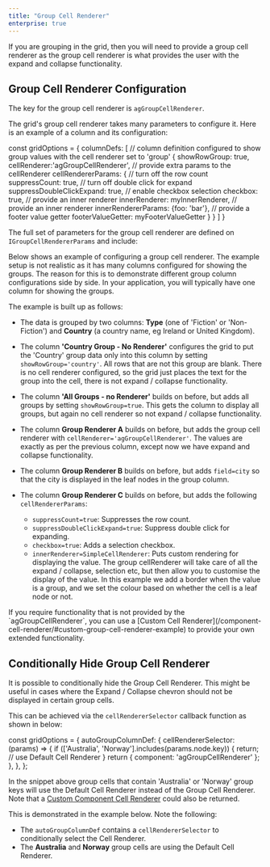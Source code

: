 ```yaml
---
title: "Group Cell Renderer"
enterprise: true
---
```


If you are grouping in the grid, then you will need to provide a group cell renderer as the group cell renderer is what provides the user with the expand and collapse functionality.

## Group Cell Renderer Configuration

The key for the group cell renderer is `agGroupCellRenderer`.

The grid's group cell renderer takes many parameters to configure it. Here is an example of a column and its configuration:

<snippet>
const gridOptions = {
    columnDefs: [
        // column definition configured to show group values with the cell renderer set to 'group'
        {
            showRowGroup: true,
            cellRenderer:'agGroupCellRenderer',
            // provide extra params to the cellRenderer
            cellRendererParams: {
                // turn off the row count
                suppressCount: true,
                // turn off double click for expand
                suppressDoubleClickExpand: true,
                // enable checkbox selection
                checkbox: true,
                // provide an inner renderer
                innerRenderer: myInnerRenderer,
                // provide an inner renderer
                innerRendererParams: {foo: 'bar'},
                // provide a footer value getter
                footerValueGetter: myFooterValueGetter
            }
        }
    ]
}
</snippet>

The full set of parameters for the group cell renderer are defined on `IGroupCellRendererParams` and include:

<interface-documentation interfaceName='IGroupCellRendererParams' overrideSrc='group-cell-renderer/group-cell-renderer.json' ></interface-documentation>

Below shows an example of configuring a group cell renderer. The example setup is not realistic as it has many columns configured for showing the groups. The reason for this is to demonstrate different group column configurations side by side. In your application, you will typically have one column for showing the groups.

The example is built up as follows:

- The data is grouped by two columns: **Type** (one of 'Fiction' or 'Non-Fiction') and **Country** (a country name, eg Ireland or United Kingdom).

- The column **'Country Group - No Renderer'** configures the grid to put the 'Country' group data only into this column by setting `showRowGroup='country'`. All rows that are not this group are blank. There is no cell renderer configured, so the grid just places the text for the group into the cell, there is not expand / collapse functionality.

- The column **'All Groups - no Renderer'** builds on before, but adds all groups by setting `showRowGroup=true`. This gets the column to display all groups, but again no cell renderer so not expand / collapse functionality.

- The column **Group Renderer A** builds on before, but adds the group cell renderer with `cellRenderer='agGroupCellRenderer'`. The values are exactly as per the previous column, except now we have expand and collapse functionality.

- The column **Group Renderer B** builds on before, but adds `field=city` so that the city is displayed in the leaf nodes in the group column.

- The column **Group Renderer C** builds on before, but adds the following `cellRendererParams`:

    - `suppressCount=true`: Suppresses the row count.
    - `suppressDoubleClickExpand=true`: Suppress double click for expanding.
    - `checkbox=true`: Adds a selection checkbox.
    - `innerRenderer=SimpleCellRenderer`: Puts custom rendering for displaying the value. The group cellRenderer will take care of all the expand / collapse, selection etc, but then allow you to customise the display of the value. In this example we add a border when the value is a group, and we set the colour based on whether the cell is a leaf node or not.

<GridExampleRunner title='Group Cell Renderer Configuration' name='group-renderer' type='mixed' options='{"enterprise": true, "modules": ["clientside", "rowgrouping"]}'></GridExampleRunner>

<note>
If you require functionality that is not provided by the `agGroupCellRenderer`, you can use a [Custom Cell Renderer](/component-cell-renderer/#custom-group-cell-renderer-example) to provide your own extended functionality.
</note>

## Conditionally Hide Group Cell Renderer

It is possible to conditionally hide the Group Cell Renderer. This might be useful in cases where the Expand / Collapse
chevron should not be displayed in certain group cells.

This can be achieved via the `cellRendererSelector` callback function as shown in below:

<snippet>
const gridOptions = { 
    autoGroupColumnDef: {
        cellRendererSelector: (params) => {
          if (['Australia', 'Norway'].includes(params.node.key)) {
            return; // use Default Cell Renderer
          }
          return { component: 'agGroupCellRenderer' };      
        },
    },
};
</snippet>

In the snippet above group cells that contain 'Australia' or 'Norway' group keys will use the Default Cell Renderer instead
of the Group Cell Renderer. Note that a [Custom Component Cell Renderer](/component-cell-renderer/) could also be returned.

This is demonstrated in the example below. Note the following:

- The `autoGroupColumnDef` contains a `cellRendererSelector` to conditionally select the Cell Renderer.
- The **Australia** and **Norway** group cells are using the Default Cell Renderer.

<GridExampleRunner title='Conditionally Show Group Cell Renderer' name='custom-expand-collapse-cell' type='mixed' options='{"enterprise": true, "modules": ["clientside", "rowgrouping"]}'></GridExampleRunner>